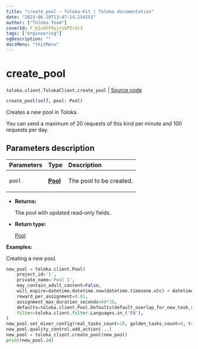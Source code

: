 ```yaml
---
title: "create_pool — Toloka-Kit | Toloka documentation"
date: "2023-06-20T13:47:14.254253"
author: ["Toloka Team"]
coverId: F_bIcOYF9yjrxkPZrXc3
tags: ["engineering"]
ogDescription: ""
docsMenu: "tkitMenu"
---
```


# create_pool

`toloka.client.TolokaClient.create_pool` | [Source code](https://github.com/Toloka/toloka-kit/blob/v1.2.0/src/client/__init__.py#L1571)

```python
create_pool(self, pool: Pool)
```

Creates a new pool in Toloka.

You can send a maximum of 20 requests of this kind per minute and 100 requests per day.

## Parameters description

| Parameters | Type | Description |
| :----------| :----| :-----------|
`pool`|**[Pool](/docs/toloka-kit/reference/toloka.client.pool.Pool)**|<p>The pool to be created.</p>

* **Returns:**

  The pool with updated read-only fields.

* **Return type:**

  [Pool](/docs/toloka-kit/reference/toloka.client.pool.Pool)

**Examples:**

Creating a new pool.

```python
new_pool = toloka.client.Pool(
    project_id='1',
    private_name='Pool 1',
    may_contain_adult_content=False,
    will_expire=datetime.datetime.now(datetime.timezone.utc) + datetime.timedelta(days=365),
    reward_per_assignment=0.01,
    assignment_max_duration_seconds=60*20,
    defaults=toloka.client.Pool.Defaults(default_overlap_for_new_task_suites=3),
    filter=toloka.client.filter.Languages.in_('EN'),
)
new_pool.set_mixer_config(real_tasks_count=10, golden_tasks_count=0, training_tasks_count=0)
new_pool.quality_control.add_action(...)
new_pool = toloka_client.create_pool(new_pool)
print(new_pool.id)
```